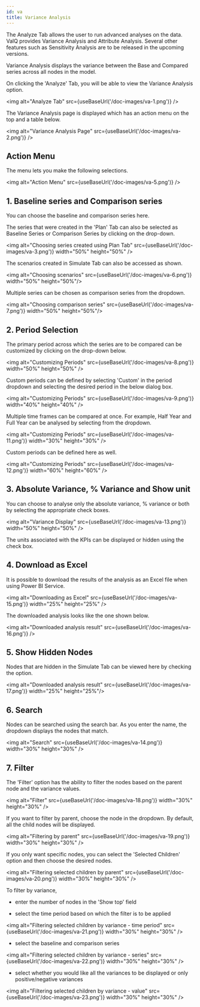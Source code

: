 ```yaml
---
id: va
title: Variance Analysis
---
```


The Analyze Tab allows the user to run advanced analyses on the data.
ValQ provides Variance Analysis and Attribute Analysis. Several other features
such as Sensitivity Analysis are to be released in the upcoming versions.

Variance Analysis displays the variance between the Base and Compared
series across all nodes in the model.

On clicking the 'Analyze' Tab, you will be able to view the Variance
Analysis option.

<img alt="Analyze Tab" src={useBaseUrl('/doc-images/va-1.png')} />

The Variance Analysis page is displayed which has an action menu on the top and a table below.

<img alt="Variance Analysis Page" src={useBaseUrl('/doc-images/va-2.png')} />

## Action Menu

The menu lets you make the following selections.

<img alt="Action Menu" src={useBaseUrl('/doc-images/va-5.png')} />

## 1. Baseline series and Comparison series

You can choose the baseline and comparison series here. 

The series that were created in the 'Plan' Tab can also be selected as
Baseline Series or Comparison Series by clicking on the drop-down.

<img alt="Choosing series created using Plan Tab" src={useBaseUrl('/doc-images/va-3.png')} width="50%" height="50%"  />

The scenarios created in Simulate Tab can also be accessed as shown.

<img alt="Choosing scenarios" src={useBaseUrl('/doc-images/va-6.png')} width="50%" height="50%"/>

Multiple series can be chosen as comparison series from the dropdown.

<img alt="Choosing comparison series" src={useBaseUrl('/doc-images/va-7.png')} width="50%" height="50%"/>

## 2. Period Selection

The primary period across which the series are to be compared can be
customized by clicking on the drop-down below.

<img alt="Customizing Periods" src={useBaseUrl('/doc-images/va-8.png')} width="50%" height="50%" />

Custom periods can be defined by selecting 'Custom' in the period dropdown and selecting the desired period in the below dialog box.

<img alt="Customizing Periods" src={useBaseUrl('/doc-images/va-9.png')} width="40%" height="40%" />

Multiple time frames can be compared at once. For example, Half Year and Full Year can be analysed by selecting from the dropdown. 

<img alt="Customizing Periods" src={useBaseUrl('/doc-images/va-11.png')} width="30%" height="30%" />

Custom periods can be defined here as well. 

<img alt="Customizing Periods" src={useBaseUrl('/doc-images/va-12.png')} width="60%" height="60%" />

## 3. Absolute Variance, % Variance and Show unit

You can choose to analyse only the absolute variance, % variance or both by selecting the appropriate check boxes.

<img alt="Variance Display" src={useBaseUrl('/doc-images/va-13.png')} width="50%" height="50%" />

The units associated with the KPIs can be displayed or hidden using the check box.

## 4. Download as Excel

It is possible to download the results of the analysis as an Excel file
when using Power BI Service.

<img alt="Downloading as Excel" src={useBaseUrl('/doc-images/va-15.png')} width="25%" height="25%" />

The downloaded analysis looks like the one shown below.

<img alt="Downloaded analysis result" src={useBaseUrl('/doc-images/va-16.png')} />

## 5. Show Hidden Nodes

Nodes that are hidden in the Simulate Tab can be viewed here by checking the option.

<img alt="Downloaded analysis result" src={useBaseUrl('/doc-images/va-17.png')} width="25%" height="25%"/>

## 6. Search

Nodes can be searched using the search bar. As you enter the name, the dropdown displays the nodes that match.

<img alt="Search" src={useBaseUrl('/doc-images/va-14.png')} width="30%" height="30%" />

## 7. Filter

The 'Filter' option has the ability to filter the nodes based on the parent node and the 
variance values. 

<img alt="Filter" src={useBaseUrl('/doc-images/va-18.png')} width="30%" height="30%" />

If you want to filter by parent, choose the node in the dropdown. By default, all the child nodes will be displayed.

<img alt="Filtering by parent" src={useBaseUrl('/doc-images/va-19.png')} width="30%" height="30%" />

If you only want specific nodes, you can select the 'Selected Children' option and then choose the desired nodes.

<img alt="Filtering selected children by parent" src={useBaseUrl('/doc-images/va-20.png')} width="30%" height="30%" />

To filter by variance, 

- enter the number of nodes in the 'Show top' field 

- select the time period based on which the filter is to be applied

<img alt="Filtering selected children by variance - time period" src={useBaseUrl('/doc-images/va-21.png')} width="30%" height="30%" />

- select the baseline and comparison series 

<img alt="Filtering selected children by variance - series" src={useBaseUrl('/doc-images/va-22.png')} width="30%" height="30%" />

- select whether you would like all the variances to be displayed or only positive/negative variances

<img alt="Filtering selected children by variance - value" src={useBaseUrl('/doc-images/va-23.png')} width="30%" height="30%" />